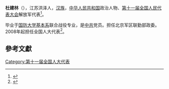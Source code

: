 '''杜建林'''（{{bd|1951年||}}），江苏洪泽人，[[汉族|汉族]]，[[中华人民共和国|中华人民共和国]]政治人物、[[第十一届全国人民代表大会|第十一届全国人民代表大会]]解放军代表<ref>{{cite web|author=新华网|title=第十一届全国人大代表|url=http://news.xinhuanet.com/ziliao/2008-03/03/content_7708230.htm?node=36628|publisher=新华网|accessdate=2014-01-07|archive-date=2014-01-10|archive-url=https://web.archive.org/web/20140110211415/http://news.xinhuanet.com/ziliao/2008-03/03/content_7708230.htm?node=36628|dead-url=no}}</ref>。

毕业于[[国防大学基本系|国防大学基本系]]联合战役专业，是[[中共|中共]]党员。担任北京军区联勤部政委。2008年起担任全国人大代表<ref>{{cite news|title=全国人大代表信息-杜建林|url= http://210.82.31.1:8084/delegate/viewDelegate.action?dbid=112811|accessdate=2013-04-05|newspaper=全国人大网|archive-url=https://web.archive.org/web/20140527230903/http://www.npc.gov.cn/delegate/viewDelegate.action?dbid=112811|archive-date=2014-05-27|dead-url=yes}}</ref>。

==參考文獻==
{{reflist}}
[[Category:第十一届全国人大代表|Category:第十一届全国人大代表]]